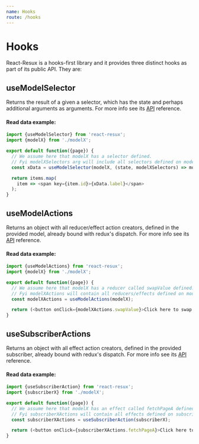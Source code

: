 ```yaml
---
name: Hooks
route: /hooks
---
```


# Hooks

React-Resux is a hooks-first library and it provides three distinct hooks as part of its public API. They are:

## useModelSelector
Returns the result of a given a selector, which has the state and perhaps additional arguments as arguments. For
more info see its [API](/react-resux/README.md#usemodelselector) reference.

#### Read data example:
```javascript
import {useModelSelector} from 'react-resux';
import {modelX} from './modelX';

export default function({page}) {
  // We assume here that modelX has a selector defined.
  // Fyi modelXSelectors arg will include all selectors defined on modelX.
  const xData = useModelSelector(modelX, (state, modelXSelectors) => modelXSelectors.dataByPage(page));

  return items.map(
    item => <span key={item.id}>{xData.label}</span>
  );
}
```

## useModelActions

Returns an object with all reducer/effect action creators, defined in the provided model, already bound with
redux's dispatch. For more info see its [API](/react-resux/README.md#usemodelactions) reference.

#### Read data example:
```javascript
import {useModelActions} from 'react-resux';
import {modelX} from './modelX';

export default function({page}) {
  // We assume here that modelX has a reducer called swapValue defined.
  // Fyi modelXActions will contain all reducers/effects defined on modelX.
  const modelXActions = useModelActions(modelX);

  return (<button onClick={modelXActions.swapValue}>Click here to swap value!</button>);
}
```

## useSubscriberActions

Returns an object with all effect action creators, defined in the provided subscriber, already bound with redux's
dispatch. For more info see its [API](/react-resux/README.md#usesubscriberactions) reference.

#### Read data example:
```javascript
import {useSubscriberAction} from 'react-resux';
import {subscriberX} from './modelX';

export default function({page}) {
  // We assume here that modelX has an effect called fetchPageA defined.
  // Fyi subscriberXActions will contain all effects defined on subscriberX.
  const subscriberXActions = useSubscriberAction(subscriberX);

  return (<button onClick={subscriberXActions.fetchPageA}>Click here to fetch page a!</button>)
}
```
